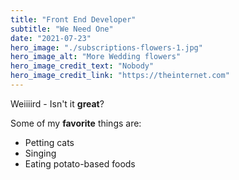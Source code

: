 ```yaml
---
title: "Front End Developer"
subtitle: "We Need One"
date: "2021-07-23"
hero_image: "./subscriptions-flowers-1.jpg"
hero_image_alt: "More Wedding flowers"
hero_image_credit_text: "Nobody"
hero_image_credit_link: "https://theinternet.com"
---
```


Weiiiird - Isn't it **great**?

Some of my **favorite** things are:

* Petting cats
* Singing
* Eating potato-based foods